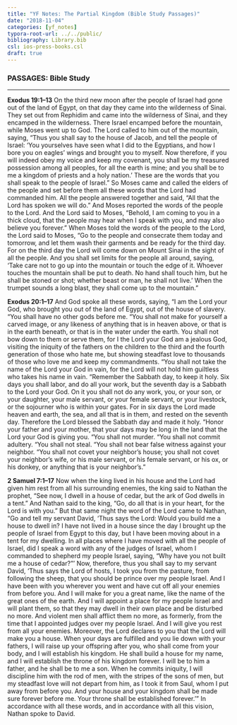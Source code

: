 ```yaml
---
title: "YF Notes: The Partial Kingdom (Bible Study Passages)"
date: "2018-11-04"
categories: [yf_notes]
typora-root-url: ../../public/
bibliography: Library.bib
csl: ios-press-books.csl
draft: true
---
```


### PASSAGES: Bible Study

---

**Exodus 19:1–13** On the third new moon after the people of Israel had gone out of the land of Egypt, on that day they came into the wilderness of Sinai. They set out from Rephidim and came into the wilderness of Sinai, and they encamped in the wilderness. There Israel encamped before the mountain, while Moses went up to God. The Lord called to him out of the mountain, saying, “Thus you shall say to the house of Jacob, and tell the people of Israel: ‘You yourselves have seen what I did to the Egyptians, and how I bore you on eagles’ wings and brought you to myself. Now therefore, if you will indeed obey my voice and keep my covenant, you shall be my treasured possession among all peoples, for all the earth is mine; and you shall be to me a kingdom of priests and a holy nation.’ These are the words that you shall speak to the people of Israel.” So Moses came and called the elders of the people and set before them all these words that the Lord had commanded him. All the people answered together and said, “All that the Lord has spoken we will do.” And Moses reported the words of the people to the Lord. And the Lord said to Moses, “Behold, I am coming to you in a thick cloud, that the people may hear when I speak with you, and may also believe you forever.” When Moses told the words of the people to the Lord, the Lord said to Moses, “Go to the people and consecrate them today and tomorrow, and let them wash their garments and be ready for the third day. For on the third day the Lord will come down on Mount Sinai in the sight of all the people. And you shall set limits for the people all around, saying, ‘Take care not to go up into the mountain or touch the edge of it. Whoever touches the mountain shall be put to death. No hand shall touch him, but he shall be stoned or shot; whether beast or man, he shall not live.’ When the trumpet sounds a long blast, they shall come up to the mountain.”

**Exodus 20:1–17** And God spoke all these words, saying, “I am the Lord your God, who brought you out of the land of Egypt, out of the house of slavery. “You shall have no other gods before me. “You shall not make for yourself a carved image, or any likeness of anything that is in heaven above, or that is in the earth beneath, or that is in the water under the earth. You shall not bow down to them or serve them, for I the Lord your God am a jealous God, visiting the iniquity of the fathers on the children to the third and the fourth generation of those who hate me, but showing steadfast love to thousands of those who love me and keep my commandments. “You shall not take the name of the Lord your God in vain, for the Lord will not hold him guiltless who takes his name in vain. “Remember the Sabbath day, to keep it holy. Six days you shall labor, and do all your work, but the seventh day is a Sabbath to the Lord your God. On it you shall not do any work, you, or your son, or your daughter, your male servant, or your female servant, or your livestock, or the sojourner who is within your gates. For in six days the Lord made heaven and earth, the sea, and all that is in them, and rested on the seventh day. Therefore the Lord blessed the Sabbath day and made it holy. “Honor your father and your mother, that your days may be long in the land that the Lord your God is giving you. “You shall not murder. “You shall not commit adultery. “You shall not steal. “You shall not bear false witness against your neighbor. “You shall not covet your neighbor’s house; you shall not covet your neighbor’s wife, or his male servant, or his female servant, or his ox, or his donkey, or anything that is your neighbor’s.”

**2 Samuel 7:1–17** Now when the king lived in his house and the Lord had given him rest from all his surrounding enemies, the king said to Nathan the prophet, “See now, I dwell in a house of cedar, but the ark of God dwells in a tent.” And Nathan said to the king, “Go, do all that is in your heart, for the Lord is with you.” But that same night the word of the Lord came to Nathan, “Go and tell my servant David, ‘Thus says the Lord: Would you build me a house to dwell in? I have not lived in a house since the day I brought up the people of Israel from Egypt to this day, but I have been moving about in a tent for my dwelling. In all places where I have moved with all the people of Israel, did I speak a word with any of the judges of Israel, whom I commanded to shepherd my people Israel, saying, “Why have you not built me a house of cedar?” ’ Now, therefore, thus you shall say to my servant David, ‘Thus says the Lord of hosts, I took you from the pasture, from following the sheep, that you should be prince over my people Israel. And I have been with you wherever you went and have cut off all your enemies from before you. And I will make for you a great name, like the name of the great ones of the earth. And I will appoint a place for my people Israel and will plant them, so that they may dwell in their own place and be disturbed no more. And violent men shall afflict them no more, as formerly, from the time that I appointed judges over my people Israel. And I will give you rest from all your enemies. Moreover, the Lord declares to you that the Lord will make you a house. When your days are fulfilled and you lie down with your fathers, I will raise up your offspring after you, who shall come from your body, and I will establish his kingdom. He shall build a house for my name, and I will establish the throne of his kingdom forever. I will be to him a father, and he shall be to me a son. When he commits iniquity, I will discipline him with the rod of men, with the stripes of the sons of men, but my steadfast love will not depart from him, as I took it from Saul, whom I put away from before you. And your house and your kingdom shall be made sure forever before me. Your throne shall be established forever.’ ” In accordance with all these words, and in accordance with all this vision, Nathan spoke to David.